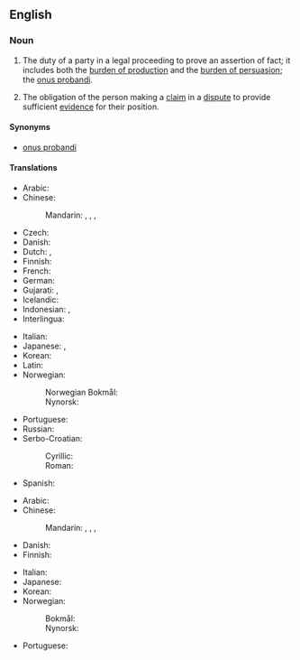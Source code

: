 ==English==
{{wikipedia}}

===Noun===
{{en-noun|burdens of proof}}

# {{lb|en|legal}} The duty of a party in a legal proceeding to prove an assertion of fact; it includes both the [[burden of production]] and the [[burden of persuasion]]; the [[onus probandi]].
# {{lb|en|epistemology}} The obligation of the person making a [[claim]] in a [[dispute]] to provide sufficient [[evidence]] for their position.

====Synonyms====
* {{sense|law}} [[onus probandi]]

====Translations====
{{trans-top|duty of a party in a legal proceeding}}
* Arabic: {{t-needed|ar}}
* Chinese:
*: Mandarin: {{t|cmn|舉證責任|sc=Hani}}, {{t|cmn|举证责任|tr=jǔzhèng zérèn|sc=Hani}}, {{t|cmn|證明責任}}, {{t|cmn|证明责任|tr=zhèngmíng zérèn}}
* Czech: {{t|cs|důkazní břemeno|n}}
* Danish: {{t|da|bevisbyrde|c}}
* Dutch: {{t+|nl|bewijslast|m}}, {{t+|nl|last|m}}
* Finnish: {{t+|fi|todistustaakka}}
* French: {{t|fr|charge de la preuve|f}}
* German: {{t|de|Beweislast|f}}
* Gujarati: {{t|gu|સાબિતીનો બોજો}}, {{t|gu|પુરાવાનો બોજો}}
* Icelandic: {{t|is|sönnunarbyrði|f}}
* Indonesian: {{t|id|beban bukti}}, {{t|id|beban pembuktian}}
* Interlingua: {{t|ia|onere del prova}}
{{trans-mid}}
* Italian: {{t|it|onere della prova|m}}
* Japanese: {{t|ja|証明責任|tr=しょうめいせきにん, shōmei sekinin|sc=Jpan}}, {{t|ja|立証責任|tr=りっしょうせきにん, risshō sekinin|sc=Jpan}}
* Korean: {{t-needed|ko}}
* Latin: {{t|la|onus probandi}}
* Norwegian:
*: Norwegian Bokmål: {{t|nb|bevisbyrde|m}}
*: Nynorsk: {{t|nn|bevisbyrde|f}}
* Portuguese: {{t+|pt|ônus da prova|m}}
* Russian: {{t|ru|бре́мя доказа́тельства|n}}
* Serbo-Croatian:
*: Cyrillic: {{t|sh|тѐрет докази́ва̄ња|m}}
*: Roman: {{t|sh|tèret dokazívānja|m}}
* Spanish: {{t|es|carga de la prueba|f}}
{{trans-bottom}}

{{trans-top|obligation of the person making a claim to provide evidence for their position}}
* Arabic: {{t-needed|ar}}
* Chinese:
*: Mandarin: {{t|cmn|舉證責任|sc=Hani}}, {{t|cmn|举证责任|tr=jǔzhèng zérèn|sc=Hani}}, {{t|cmn|證明責任}}, {{t|cmn|证明责任|tr=zhèngmíng zérèn}}
* Danish: {{t|da|bevisbyrde|c}}
* Finnish: {{t+|fi|todistustaakka}}
{{trans-mid}}
* Italian: {{t-needed|it}}
* Japanese: {{t-needed|ja}}
* Korean: {{t-needed|ko}}
* Norwegian:
*: Bokmål: {{t|nb|bevisbyrde|m}}
*: Nynorsk: {{t|nn|bevisbyrde|f}}
* Portuguese: {{t+|pt|ônus da prova|m}}
{{trans-bottom}}